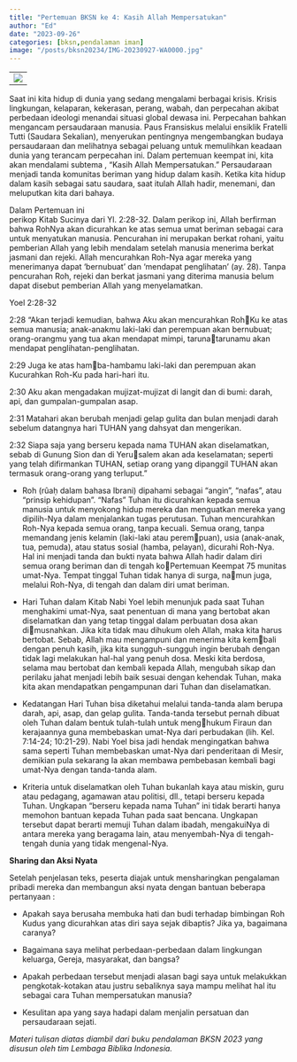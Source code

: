 ```yaml
---
title: "Pertemuan BKSN ke 4: Kasih Allah Mempersatukan"
author: "Ed"
date: "2023-09-26"
categories: [bksn,pendalaman iman]
image: "/posts/bksn20234/IMG-20230927-WA0000.jpg"
---
```


|                                               |
|-----------------------------------------------|
| ![](/posts/bksn20234/IMG-20230926-WA0063.jpg) |

Saat ini kita hidup di dunia yang sedang mengalami berbagai krisis. Krisis lingkungan,
kelaparan, kekerasan, perang, wabah, dan perpecahan akibat perbedaan ideologi menandai situasi global dewasa ini. Perpecahan bahkan mengancam persaudaraan manusia. Paus Fransiskus melalui ensiklik
Fratelli Tutti (Saudara Sekalian), menyerukan pentingnya mengembangkan budaya persaudaraan dan melihatnya sebagai peluang untuk 
memulihkan keadaan dunia yang terancam perpecahan ini.
Dalam pertemuan keempat ini, kita akan mendalami subtema , 
“Kasih Allah Mempersatukan.” Persaudaraan menjadi tanda komunitas
beriman yang hidup dalam kasih. Ketika kita hidup dalam kasih sebagai
satu saudara, saat itulah Allah hadir, menemani, dan meluputkan kita 
dari bahaya. 

Dalam Pertemuan ini  
perikop Kitab Sucinya dari  Yl. 2:28-32. Dalam perikop ini, Allah berfirman bahwa RohNya akan dicurahkan ke atas semua umat beriman sebagai cara untuk 
menyatukan manusia. Pencurahan ini merupakan berkat rohani, yaitu
pemberian Allah yang lebih mendalam setelah manusia menerima berkat jasmani dan rejeki. Allah mencurahkan Roh-Nya agar mereka yang
menerimanya dapat ‘bernubuat’ dan ‘mendapat penglihatan’ (ay. 28).
Tanpa pencurahan Roh, rejeki dan berkat jasmani yang diterima manusia
belum dapat disebut pemberian Allah yang menyelamatkan.

Yoel 2:28-32 

2:28 “Akan terjadi kemudian, bahwa Aku akan mencurahkan RohKu ke atas semua manusia; anak-anakmu laki-laki dan perempuan akan
bernubuat; orang-orangmu yang tua akan mendapat mimpi, tarunatarunamu akan mendapat penglihatan-penglihatan. 

2:29 Juga ke atas hamba-hambamu laki-laki dan perempuan akan Kucurahkan Roh-Ku pada 
hari-hari itu. 

2:30 Aku akan mengadakan mujizat-mujizat di langit dan di 
bumi: darah, api, dan gumpalan-gumpalan asap. 

2:31 Matahari akan berubah 
menjadi gelap gulita dan bulan menjadi darah sebelum datangnya hari 
TUHAN yang dahsyat dan mengerikan. 

2:32 Siapa saja yang berseru kepada 
nama TUHAN akan diselamatkan, sebab di Gunung Sion dan di Yerusalem akan ada keselamatan; seperti yang telah difirmankan TUHAN,
setiap orang yang dipanggil TUHAN akan termasuk orang-orang yang
terluput.”


- Roh (rûaḥ dalam bahasa Ibrani) dipahami sebagai “angin”, “nafas”,
atau “prinsip kehidupan”. “Nafas” Tuhan itu dicurahkan kepada
semua manusia untuk menyokong hidup mereka dan menguatkan 
mereka yang dipilih-Nya dalam menjalankan tugas perutusan.
	 Tuhan mencurahkan Roh-Nya kepada semua orang, tanpa kecuali.
Semua orang, tanpa memandang jenis kelamin (laki-laki atau perempuan), usia (anak-anak, tua, pemuda), atau status sosial (hamba,
pelayan), dicurahi Roh-Nya. Hal ini menjadi tanda dan bukti nyata
bahwa Allah hadir dalam diri semua orang beriman dan di tengah koPertemuan Keempat 75
munitas umat-Nya. Tempat tinggal Tuhan tidak hanya di surga, namun juga, melalui Roh-Nya, di tengah dan dalam diri umat beriman.

- Hari Tuhan dalam Kitab Nabi Yoel lebih menunjuk pada saat Tuhan
menghakimi umat-Nya, saat penentuan di mana yang bertobat akan 
diselamatkan dan yang tetap tinggal dalam perbuatan dosa akan dimusnahkan. Jika kita tidak mau dihukum oleh Allah, maka kita harus
bertobat. Sebab, Allah mau mengampuni dan menerima kita kembali dengan penuh kasih, jika kita sungguh-sungguh ingin berubah 
dengan tidak lagi melakukan hal-hal yang penuh dosa. Meski kita
berdosa, selama mau bertobat dan kembali kepada Allah, mengubah 
sikap dan perilaku jahat menjadi lebih baik sesuai dengan kehendak 
Tuhan, maka kita akan mendapatkan pengampunan dari Tuhan dan
diselamatkan.

- Kedatangan Hari Tuhan bisa diketahui melalui tanda-tanda alam
berupa darah, api, asap, dan gelap gulita. Tanda-tanda tersebut
pernah dibuat oleh Tuhan dalam bentuk tulah-tulah untuk menghukum Firaun dan kerajaannya guna membebaskan umat-Nya dari 
perbudakan (lih. Kel. 7:14-24; 10:21-29). Nabi Yoel bisa jadi hendak
mengingatkan bahwa sama seperti Tuhan membebaskan umat-Nya
dari penderitaan di Mesir, demikian pula sekarang Ia akan membawa 
pembebasan kembali bagi umat-Nya dengan tanda-tanda alam.

- Kriteria untuk diselamatkan oleh Tuhan bukanlah kaya atau miskin,
guru atau pedagang, agamawan atau politisi, dll., tetapi berseru kepada Tuhan. Ungkapan “berseru kepada nama Tuhan” ini tidak berarti
hanya memohon bantuan kepada Tuhan pada saat bencana. Ungkapan tersebut dapat berarti memuji Tuhan dalam ibadah, mengakuiNya di antara mereka yang beragama lain, atau menyembah-Nya di 
tengah-tengah dunia yang tidak mengenal-Nya.

**Sharing dan Aksi Nyata**

Setelah penjelasan teks, peserta diajak untuk mensharingkan pengalaman pribadi mereka dan membangun aksi nyata dengan bantuan beberapa pertanyaan :

- Apakah saya berusaha membuka hati dan budi terhadap bimbingan
Roh Kudus yang dicurahkan atas diri saya sejak dibaptis? Jika ya,
bagaimana caranya? 

- Bagaimana saya melihat perbedaan-perbedaan dalam lingkungan
keluarga, Gereja, masyarakat, dan bangsa?

- Apakah perbedaan tersebut menjadi alasan bagi saya untuk
melakukkan pengkotak-kotakan atau justru sebaliknya saya mampu 
melihat hal itu sebagai cara Tuhan mempersatukan manusia? 

- Kesulitan apa yang saya hadapi dalam menjalin persatuan dan persaudaraan 
sejati.

*Materi tulisan diatas diambil dari buku pendalaman BKSN 2023 yang disusun oleh tim Lembaga Biblika Indonesia.*